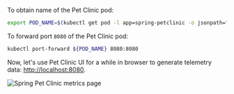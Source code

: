 To obtain name of the Pet Clinic pod:

```bash
export POD_NAME=$(kubectl get pod -l app=spring-petclinic -o jsonpath="{.items[0].metadata.name}")
```

To forward port `8080` of the Pet Clinic pod:

```bash
kubectl port-forward ${POD_NAME} 8080:8080
```

Now, let's use Pet Clinic UI for a while in browser to generate telemetry
data: [http://localhost:8080](http://localhost:8080).

![Spring Pet Clinic metrics page](/img/docs/otel-operator-spring-pet-clinic.png)